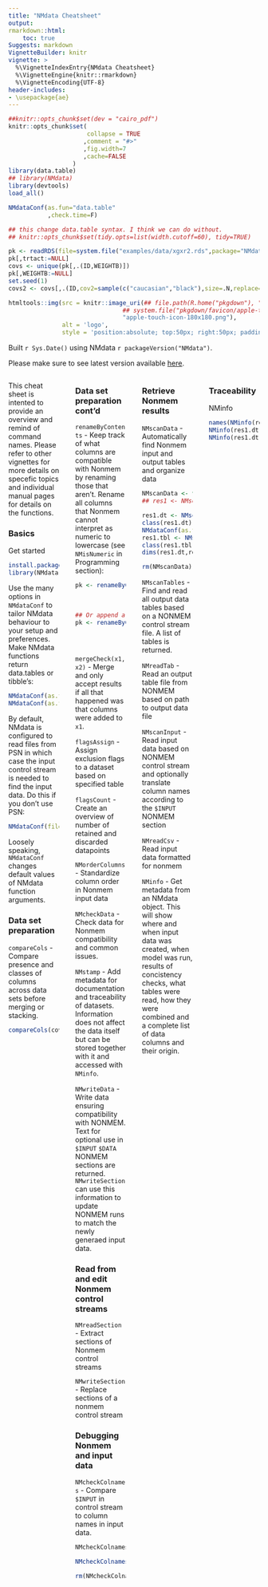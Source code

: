 ```yaml
---
title: "NMdata Cheatsheet"
output:
rmarkdown::html:
    toc: true
Suggests: markdown
VignetteBuilder: knitr
vignette: >
  %\VignetteIndexEntry{NMdata Cheatsheet}
  %\VignetteEngine{knitr::rmarkdown}
  %\VignetteEncoding{UTF-8}
header-includes:
- \usepackage{ae}
---
```

<style>
.main-container {
max-width: unset;
margin: 50px;
}

.column-container{
/* background-color: hotpink */
display:flex;
flex-direction:row;
justify-content:space-between;

}
.column-container__column{
/* background-color:green; */
width:calc(25% - 24px);
}
</style>

```r
##knitr::opts_chunk$set(dev = "cairo_pdf")
knitr::opts_chunk$set(
                      collapse = TRUE
                     ,comment = "#>"
                     ,fig.width=7
                     ,cache=FALSE
                  )
library(data.table)
## library(NMdata)
library(devtools)
load_all()

NMdataConf(as.fun="data.table"
           ,check.time=F)

## this change data.table syntax. I think we can do without.
## knitr::opts_chunk$set(tidy.opts=list(width.cutoff=60), tidy=TRUE)

pk <- readRDS(file=system.file("examples/data/xgxr2.rds",package="NMdata"))
pk[,trtact:=NULL]
covs <- unique(pk[,.(ID,WEIGHTB)])
pk[,WEIGHTB:=NULL]
set.seed(1)
covs2 <- covs[,.(ID,cov2=sample(c("caucasian","black"),size=.N,replace=T))]

```

<!-- The NMdata logo -->
```r
htmltools::img(src = knitr::image_uri(## file.path(R.home("pkgdown"), "favicon", "apple-touch-icon-152x152.png")),
                                ## system.file("pkgdown/favicon/apple-touch-icon-152x152.png",package="NMdata")),
                                "apple-touch-icon-180x180.png"),
               alt = 'logo', 
               style = 'position:absolute; top:50px; right:50px; padding:0px; width:150px')
```

Built `r Sys.Date()` using NMdata `r packageVersion("NMdata")`.

Please make sure to see latest version available
[here](https://philipdelff.github.io/NMdata/). 

:::: {style="display: flex;" class="column-container"}
::: {class="column-container__column"}

This cheat sheet is
intented to provide an overview and remind of command names. Please
refer to other vignettes for more details on specefic topics and
individual manual pages for details on the functions.

### Basics
Get started
```r
install.packages("NMdata")
library(NMdata)
```

Use the many options in `NMdataConf` to tailor NMdata behaviour to your setup and preferences. Make NMdata functions return data.tables or tibble's:
```r
NMdataConf(as.fun=tibble::as_tibble)
NMdataConf(as.fun="data.table")
```

By default, NMdata is configured to read files from PSN in which case the input control stream is needed to find the input data. Do this if you don't use PSN:
```r
NMdataConf(file.mod=identity)
```

Loosely speaking, `NMdataConf` changes default values of NMdata function arguments.

### Data set preparation


<!-- `dims` - compare dimensions of multiple data sets -->
<!-- ```{r} -->
<!-- ## In these examples we use a PK dataset and a set of covariates -->
<!-- dims(pk,covs) -->
<!-- ``` -->

`compareCols` - Compare presence and classes of columns across data sets before merging or stacking.
```r
compareCols(covs,covs2)
```



:::

::: {class="column-container__column"}
### Data set preparation cont'd
`renameByContents` - Keep track of what columns are compatible with Nonmem by renaming those that aren't. Rename all columns that Nonmem cannot interpret as numeric to lowercase (see `NMisNumeric` in Programming section):
```r
pk <- renameByContents(data=pk,
                       fun.test = NMisNumeric,
                       fun.rename = tolower,
                       invert.test = TRUE)
## Or append a "C" to the same column names
pk <- renameByContents(data=pk,
                       fun.test = NMisNumeric,
                       fun.rename = function(x)paste0(x,"C"),
                       invert.test = TRUE)
```

`mergeCheck(x1,x2)` - Merge and only accept results if all that happened was that columns were added to `x1`.

`flagsAssign` - Assign exclusion flags to a dataset based on specified table

`flagsCount` - Create an overview of number of retained and discarded datapoints

`NMorderColumns` - Standardize column order in Nonmem input data


`NMcheckData` - Check data for Nonmem compatibility and common issues.

`NMstamp` - Add metadata for documentation and traceability of datasets. Information does not affect the data itself but can be stored together with it and accessed with `NMinfo`.

`NMwriteData` - Write data ensuring compatibility with NONMEM. Text for optional use in `$INPUT` `$DATA` NONMEM sections are returned. `NMwriteSection` can use this information to update NONMEM runs to match the newly generaed input data.

### Read from and edit Nonmem control streams
`NMreadSection` - Extract sections of Nonmem control streams

`NMwriteSection` - Replace sections of a nonmem control stream

### Debugging Nonmem and input data
`NMcheckColnames` - Compare `$INPUT` in control stream to column names in input data. 
```r
NMcheckColnames <- function(x)NMdata::NMcheckColnames(file.path(system.file(paste0("examples/nonmem/",x), package="NMdata")))
```
```r
NMcheckColnames("xgxr001.lst")[1:3,]
```
```r
rm(NMcheckColnames)
```

:::

::: {class="column-container__column"}

### Retrieve Nonmem results
`NMscanData` - Automatically find Nonmem input and output tables and organize data
```r
NMscanData <- function(x)NMdata::NMscanData(file.path(system.file(paste0("examples/nonmem/",x), package="NMdata")))
## res1 <- NMscanData(system.file("examples/nonmem/xgxr001.lst", package="NMdata"))
```
```r
res1.dt <- NMscanData("xgxr003.lst")
class(res1.dt)
NMdataConf(as.fun=tibble::as_tibble,quiet=TRUE)
res1.tbl <- NMscanData("xgxr003.lst")
class(res1.tbl)
dims(res1.dt,res1.tbl)
```
```r
rm(NMscanData)
```

`NMscanTables` - Find and read all output data tables based on a NONMEM control stream file. A list of tables is returned.

`NMreadTab` - Read an output table file from NONMEM based on path to output data file

`NMscanInput` - Read input data based on NONMEM control stream and optionally translate column names according to the `$INPUT` NONMEM section

`NMreadCsv` - Read input data formatted for nonmem

`NMinfo` - Get metadata from an NMdata object. This will show where and when input data was created, when model was run, results of concistency checks, what tables were read, how they were combined and a complete list of data columns and their origin.

:::


::: {class="column-container__column"}

### Traceability 
NMinfo

```r
names(NMinfo(res1.dt))
NMinfo(res1.dt,"datafile")
NMinfo(res1.dt,"input.colnames")
```

:::
::::
